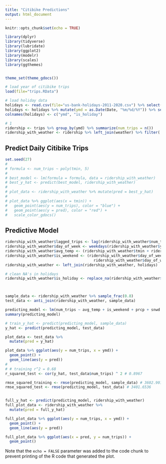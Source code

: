 ```yaml
---
title: "Citibike Predictions"
output: html_document
---
```


```r
knitr::opts_chunk$set(echo = TRUE)

library(dplyr)
library(tidyverse)
library(lubridate)
library(ggplot2)
library(modelr)
library(scales)
library(ggthemes)


theme_set(theme_gdocs())

# load year of citibike trips
load(file="trips.RData")

# load holiday data
holidays <- read.csv(file="us-bank-holidays-2011-2020.csv") %>% select(Date, Bank.Holiday)
holidays <- holidays %>% mutate(ymd = as.Date(Date, "%m/%d/%Y")) %>% select(ymd, Bank.Holiday)
colnames(holidays) <- c("ymd", "is_holiday")

# 1
ridership <- trips %>% group_by(ymd) %>% summarize(num_trips = n())
ridership_with_weather <- ridership %>% left_join(weather) %>% filter(! is.na(tmin))
```

## Predict Daily Citibike Trips

```r
set.seed(27)
# 
# formula <- num_trips ~ poly(tmin, 5)
# 
# best_model <- lm(formula = formula, data = ridership_with_weather)
# best_y_hat <- predict(best_model, ridership_with_weather)
#   
# plot_data <- ridership_with_weather %>% mutate(pred = best_y_hat)
# 
# plot_data %>% ggplot(aes(x = tmin)) +
#   geom_point(aes(y = num_trips), color = "blue") +
#   geom_point(aes(y = pred), color = "red") +
#   scale_color_gdocs()

```

## Predictive Model

```r

ridership_with_weather$lagged_trips <- lag(ridership_with_weather$num_trips)
ridership_with_weather$day_of_week <- weekdays(ridership_with_weather$ymd)
ridership_with_weather$avg_temp <- (ridership_with_weather$tmin + ridership_with_weather$tmax) / 2
ridership_with_weather$is_weekend <- (ridership_with_weather$day_of_week == "Saturday" |
                                        ridership_with_weather$day_of_week == "Sunday")
ridership_with_weather <- left_join(ridership_with_weather, holidays)

# clean NA's in holidays
ridership_with_weather$is_holiday <- replace_na(ridership_with_weather$is_holiday, FALSE)



sample_data <- ridership_with_weather %>% sample_frac(0.8)
test_data <- anti_join(ridership_with_weather, sample_data)

predicting_model <- lm(num_trips ~ avg_temp + is_weekend + prcp + snwd + is_holiday + lagged_trips, data = sample_data)
summary(predicting_model)

# train_y_hat <- predict(predicting_model, sample_data)
y_hat <- predict(predicting_model, test_data)

plot_data <- test_data %>%
  mutate(pred = y_hat)

plot_data %>% ggplot(aes(y = num_trips, x = ymd)) +
  geom_point() +
  geom_line(aes(y = pred))
# 
# # training r^2 = 0.68
r_squared_test <- cor(y_hat, test_data$num_trips) ^ 2 # 0.8967

rmse_squared_training <- rmse(predicting_model, sample_data) # 3602.9012
rmse_squared_test <- rmse(predicting_model, test_data) # 3401.6536


full_y_hat <- predict(predicting_model, ridership_with_weather)
full_plot_data <- ridership_with_weather %>%
  mutate(pred = full_y_hat)

full_plot_data %>% ggplot(aes(y = num_trips, x = ymd)) +
  geom_point() +
  geom_line(aes(y = pred))

full_plot_data %>% ggplot(aes(x = pred, y = num_trips)) +
  geom_point()
```

Note that the `echo = FALSE` parameter was added to the code chunk to prevent printing of the R code that generated the plot.

